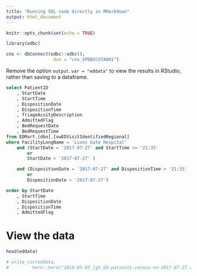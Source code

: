 ```yaml
---
title: "Running SQL code directly in RMarkdown"
output: html_document
---
```


```r
knitr::opts_chunk$set(echo = TRUE)

library(odbc)

cnx <- dbConnect(odbc::odbc(),
                  dsn = "cnx_SPDBSCSTA001")

```

Remove the option `output.var = "eddata"` to view the results in RStudio, rather than saving to a dataframe. 

```sql

select PatientID
	, StartDate
	, StartTime
	, DispositionDate
	, DispositionTime
	, TriageAcuityDescription
	, AdmittedFlag
	, BedRequestDate
	, BedRequestTime
from EDMart.[dbo].[vwEDVisitIdentifiedRegional]
where FacilityLongName = 'Lions Gate Hospital' 
	and (StartDate = '2017-07-27' and StartTime <= '21:35' 
		or 
		StartDate < '2017-07-27' ) 

	and (DispositionDate = '2017-07-27' and DispositionTime > '21:35'
		or 
		DispositionDate > '2017-07-27')

order by StartDate
	, StartTime
	, DispositionDate
	, DispositionTime
	, AdmittedFlag


```

# View the data
```r
head(eddata)
```


```r
# write_csv(eddata,
#         here::here("2019-05-03_lgh_ED-patients-census-on-2017-07-27.csv"))
                   
```


